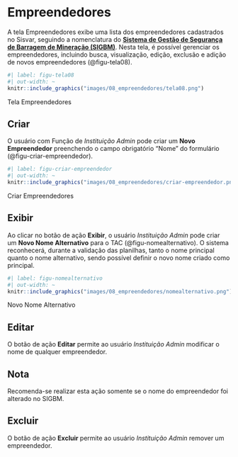 # Empreendedores {#sec-empreendedores}

A tela Empreendedores exibe uma lista dos empreendedores cadastrados no Sisvar, seguindo a nomenclatura do **<a href="https://app.anm.gov.br/SIGBM/Publico/GerenciarPublico' target='_blank'">Sistema de Gestão de Segurança de Barragem de Mineração (SIGBM)</a>**. Nesta tela, é possível gerenciar os empreendedores, incluindo busca, visualização, edição, exclusão e adição de novos empreendedores (@figu-tela08).

::: {#figu-tela08}
```r
#| label: figu-tela08
#| out-width: ~
knitr::include_graphics("images/08_empreendedores/tela08.png")
```
Tela Empreendedores
:::

## Criar
O usuário com Função de *Instituição Admin* pode criar um **Novo Empreendedor** preenchendo o campo obrigatório "Nome" do formulário (@figu-criar-empreendedor).

::: {#figu-criar-empreendedor}
```r
#| label: figu-criar-empreendedor
#| out-width: ~
knitr::include_graphics("images/08_empreendedores/criar-empreendedor.png")
```
Criar Empreendedores
:::

## Exibir
Ao clicar no botão de ação **Exibir**, o usuário *Instituição Admin* pode criar um **Novo Nome Alternativo** para o TAC (@figu-nomealternativo). O sistema reconhecerá, durante a validação das planilhas, tanto o nome principal quanto o nome alternativo, sendo possível definir o novo nome criado como principal.

::: {#figu-nomealternativo}
```r
#| label: figu-nomealternativo
#| out-width: ~
knitr::include_graphics("images/08_empreendedores/nomealternativo.png")
```
Novo Nome Alternativo
:::

## Editar
O botão de ação **Editar** permite ao usuário *Instituição Admin* modificar o nome de qualquer empreendedor.

::: callout
## Nota
Recomenda-se realizar esta ação somente se o nome do empreendedor foi alterado no SIGBM.
:::

## Excluir
O botão de ação **Excluir** permite ao usuário *Instituição Admin* remover um empreendedor.
